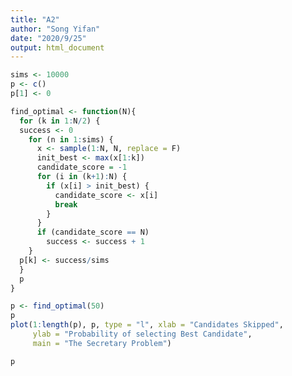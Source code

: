 ```yaml
---
title: "A2"
author: "Song Yifan"
date: "2020/9/25"
output: html_document
---
```


```r
sims <- 10000
p <- c()
p[1] <- 0

find_optimal <- function(N){
  for (k in 1:N/2) {
  success <- 0
    for (n in 1:sims) {
      x <- sample(1:N, N, replace = F)
      init_best <- max(x[1:k])
      candidate_score = -1
      for (i in (k+1):N) {
        if (x[i] > init_best) {
          candidate_score <- x[i]
          break
        }
      }
      if (candidate_score == N)
        success <- success + 1
    }
  p[k] <- success/sims
  }
  p
}

p <- find_optimal(50)
p
plot(1:length(p), p, type = "l", xlab = "Candidates Skipped",
     ylab = "Probability of selecting Best Candidate",
     main = "The Secretary Problem")
```

```r
p
```

